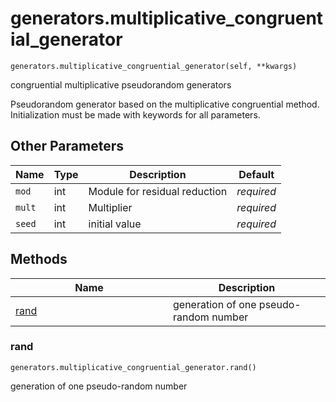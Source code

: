 # generators.multiplicative_congruential_generator { #sim_2024.generators.multiplicative_congruential_generator }

`generators.multiplicative_congruential_generator(self, **kwargs)`

congruential multiplicative pseudorandom generators

Pseudorandom generator based on the multiplicative congruential method. Initialization must be made
with keywords for all parameters.

## Other Parameters

| Name   | Type   | Description                   | Default    |
|--------|--------|-------------------------------|------------|
| `mod`  | int    | Module for residual reduction | _required_ |
| `mult` | int    | Multiplier                    | _required_ |
| `seed` | int    | initial value                 | _required_ |

## Methods

| Name | Description |
| --- | --- |
| [rand](#sim_2024.generators.multiplicative_congruential_generator.rand) | generation of one pseudo-random number |

### rand { #sim_2024.generators.multiplicative_congruential_generator.rand }

`generators.multiplicative_congruential_generator.rand()`

generation of one pseudo-random number